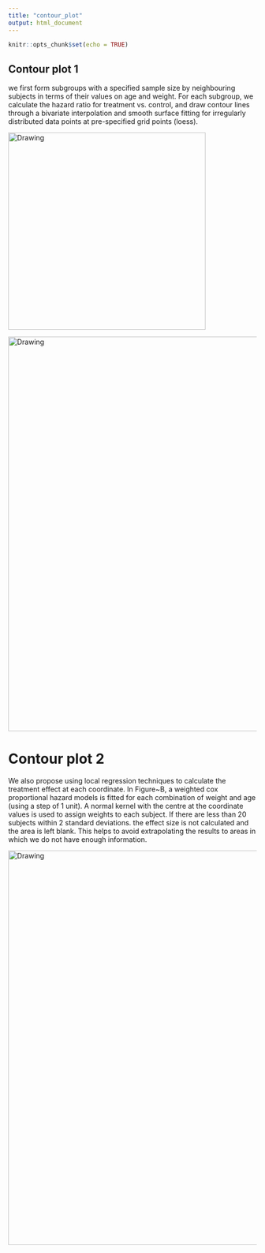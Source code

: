 ```yaml
---
title: "contour_plot"
output: html_document
---
```


```r
knitr::opts_chunk$set(echo = TRUE)
```

## Contour plot 1

we first form subgroups with a specified sample size 
  by neighbouring subjects in terms of their values on age and weight.
  For each subgroup, we calculate the hazard ratio for treatment vs. control, 
  and draw contour lines through a bivariate interpolation and smooth
  surface fitting for irregularly distributed data points at pre-specified
  grid points (loess).
  
<img src="contour_subgroups/gif_x.gif" alt="Drawing" style="width: 400px;"/>

<img src="contour_subgroups/gif_xy.gif" alt="Drawing" style="width: 800px;"/>

# Contour plot 2

  We also propose using local regression 
  techniques to calculate the treatment effect at each coordinate. 
  In Figure~\ref{fig2}B, a weighted cox proportional hazard models is fitted 
  for each combination of weight and age (using a step of 1 unit). 
  A normal kernel with the centre at the coordinate values is used to assign weights to
  each subject. If there are less than 20 subjects within 2 standard deviations. the 
  effect size is not calculated and the area is left blank. This helps to avoid 
  extrapolating the results to areas in which we do not have enough information.
  
  
<img src="contour_reg/gif_reg.gif" alt="Drawing" style="width: 800px;"/>
